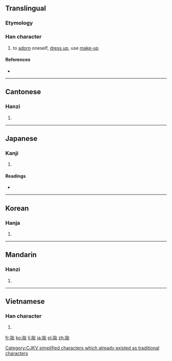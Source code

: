 {{also|妆|娤}}
==Translingual==

===Etymology===
{{Han compound|爿|女|c1=p|c2=s|t2=female|ls=psc}}

===Han character===
{{Han char|rn=38|rad=女|as=04|sn=7|four=2424<sub>0</sub>|canj=女一女 (VMV)|ids=⿰[[爿]][[女]]}}

# to [[adorn]] oneself, [[dress up]], use [[make-up]]

====References====
* {{Han ref|kx=0256.300|dkj=06096|dj=0521.090|hdz=21033.130|uh=599D|ud=22941|bh=A7A9|bd=42921}}

----

==Cantonese==

===Hanzi===
{{yue-hanzi|jyut=zong1|y=jong1|sim=妆}}

# {{defn|lang=yue|sort=女04}}

----

==Japanese==

===Kanji===
{{ja-kanji|grade=|rs=女04}}

# {{defn|lang=ja|sort=女04}}

====Readings====
* {{ja-readings|on=ソウ (sō), ショウ (shō)|kun=[[よそおう]] (yosoou)}}

----

==Korean==

===Hanja===
{{ko-hanja|hangeul=장|rv=jang|mr=chang}}

# {{defn|lang=ko|sort=女04}}

[[Category:CJKV simplified characters which already existed as traditional characters]]

----

==Mandarin==

===Hanzi===
{{cmn-hanzi|sim=妆|pin=[[zhuāng]] ([[zhuang1]])|wg=chuang<sup>1</sup>}}

# {{defn|lang=cmn|sort=女04}}

----

==Vietnamese==

===Han character===
{{vi-hantu|[[trang]]|rs=女04}}

# {{defn|lang=vi|sort=女04}}

[[fr:妝]]
[[ko:妝]]
[[li:妝]]
[[ja:妝]]
[[pl:妝]]
[[zh:妝]]